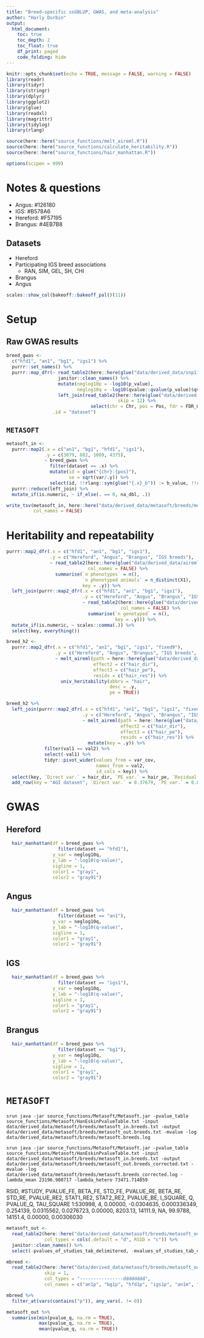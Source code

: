```yaml
---
title: "Breed-specific ssGBLUP, GWAS, and meta-analysis"
author: "Harly Durbin"
output:
  html_document:
    toc: true
    toc_depth: 2
    toc_float: true
    df_print: paged
    code_folding: hide
---
```


```r
knitr::opts_chunk$set(echo = TRUE, message = FALSE, warning = FALSE)
library(readr)
library(tidyr)
library(stringr)
library(dplyr)
library(ggplot2)
library(glue)
library(readxl)
library(magrittr)
library(tidylog)
library(rlang)

source(here::here("source_functions/melt_aireml.R"))
source(here::here("source_functions/calculate_heritability.R"))
source(here::here("source_functions/hair_manhattan.R"))

options(scipen = 999)
```

# Notes & questions

* Angus: #126180
* IGS: #B578A6
* Hereford: #F57195
* Brangus: #4EB7B8

## Datasets

* Hereford
* Participating IGS breed associations
    + RAN, SIM, GEL, SH, CHI
* Brangus
* Angus
    
```r
scales::show_col(bakeoff::bakeoff_pal()(11))
```
    
    
# Setup

## Raw GWAS results

```r
breed_gwas <-
  c("hfd1", "an1", "bg1", "igs1") %>% 
  purrr::set_names() %>% 
  purrr::map_dfr(~ read_table2(here::here(glue("data/derived_data/snp1101/{.x}/out/gwas_ssr_{.x}_bvs_p.txt")))  %>%
                   janitor::clean_names() %>%
                   mutate(neglog10p = -log10(p_value),
                          neglog10q = -log10(qvalue::qvalue(p_value)$qvalues)) %>%
                   left_join(read_table2(here::here(glue("data/derived_data/snp1101/{.x}/out/gwas_ssr_{.x}_bvs.txt")),
                                         skip = 12) %>%
                               select(chr = Chr, pos = Pos, fdr = FDR_GW, a)),
                 .id = "dataset")
```

## `METASOFT`

```r

metasoft_in <-
  purrr::map2(.x = c("an1", "bg1", "hfd1", "igs1"),
              .y = c(3079, 882, 1009, 4375),
              ~ breed_gwas %>% 
                filter(dataset == .x) %>% 
                mutate(id = glue("{chr}:{pos}"),
                       se = sqrt(var/.y)) %>%
                select(id, !!rlang::sym(glue("{.x}_b")) := b_value, !!rlang::sym(glue("{.x}_se")) := se)) %>% 
  purrr::reduce(left_join) %>% 
  mutate_if(is.numeric, ~ if_else(. == 0, na_dbl, .))

```

```r
write_tsv(metasoft_in, here::here("data/derived_data/metasoft/breeds/metasoft_in.breeds.txt"),
          col_names = FALSE)
```

# Heritability and repeatability

```r
purrr::map2_dfr(.x = c("hfd1", "an1", "bg1", "igs1"),
                .y = c("Hereford", "Angus", "Brangus", "IGS breeds"),
                ~ read_table2(here::here(glue("data/derived_data/aireml_varcomp/{.x}/data.txt")),
                              col_names = FALSE) %>% 
                  summarise(`n phenotypes` = n(),
                            `n phenotyped animals` = n_distinct(X1),
                            key = .y)) %>% 
  left_join(purrr::map2_dfr(.x = c("hfd1", "an1", "bg1", "igs1"),
                            .y = c("Hereford", "Angus", "Brangus", "IGS breeds"),
                            ~ read_table2(here::here(glue("data/derived_data/aireml_varcomp/{.x}/pull_list.txt")),
                                          col_names = FALSE) %>% 
                              summarise(`n genotyped` = n(),
                                        key = .y))) %>% 
  mutate_if(is.numeric, ~ scales::comma(.)) %>% 
  select(key, everything()) 
```

```r
breed_h2 <-
  purrr::map2_dfr(.x = c("hfd1", "an1", "bg1", "igs1", "fixed9"),
                  .y = c("Hereford", "Angus", "Brangus", "IGS breeds", "Full dataset"),
                  ~ melt_aireml(path = here::here(glue("data/derived_data/aireml_varcomp/{.x}/airemlf90.{.x}.log")),
                                effect2 = c("hair_dir"),
                                effect3 = c("hair_pe"),
                                resids = c("hair_res")) %>% 
                    univ_heritability(abbrv = "hair",
                                      desc = .y,
                                      pe = TRUE))

```

```r
breed_h2 %>% 
  left_join(purrr::map2_dfr(.x = c("hfd1", "an1", "bg1", "igs1", "fixed9"),
                            .y = c("Hereford", "Angus", "Brangus", "IGS breeds", "Full dataset"),
                            ~ melt_aireml(path = here::here(glue("data/derived_data/aireml_varcomp/{.x}/airemlf90.{.x}.log")),
                                          effect2 = c("hair_dir"),
                                          effect3 = c("hair_pe"),
                                          resids = c("hair_res")) %>% 
                              mutate(key = .y)) %>% 
              filter(val1 == val2) %>% 
              select(-val1) %>% 
              tidyr::pivot_wider(values_from = var_cov,
                                 names_from = val2,
                                 id_cols = key)) %>% 
  select(key, `Direct var.` = hair_dir, `PE var.` = hair_pe, `Residual var.` = hair_res, `Direct h2`, Repeatability) %>% 
  add_row(key = "AGI dataset", `Direct var.` = 0.37679, `PE var.` = 0.039171, `Residual var.` = 0.53274, `Direct h2` = 0.40, Repeatability = 0.44)
```

# GWAS

## Hereford

```r
  hair_manhattan(df = breed_gwas %>% 
                   filter(dataset == "hfd1"),
                 y_var = neglog10q, 
                 y_lab = "-log10(q-value)",
                 sigline = 1,
                 color1 = "gray1",
                 color2 = "gray91")
```

## Angus

```r
  hair_manhattan(df = breed_gwas %>% 
                   filter(dataset == "an1"),
                 y_var = neglog10q, 
                 y_lab = "-log10(q-value)",
                 sigline = 1,
                 color1 = "gray1",
                 color2 = "gray91")
```

## IGS

```r
  hair_manhattan(df = breed_gwas %>% 
                   filter(dataset == "igs1"),
                 y_var = neglog10q, 
                 y_lab = "-log10(q-value)",
                 sigline = 1,
                 color1 = "gray1",
                 color2 = "gray91")
```

## Brangus

```r
  hair_manhattan(df = breed_gwas %>% 
                   filter(dataset == "bg1"),
                 y_var = neglog10q, 
                 y_lab = "-log10(q-value)",
                 sigline = 1,
                 color1 = "gray1",
                 color2 = "gray91")
```


# `METASOFT`

```
srun java -jar source_functions/Metasoft/Metasoft.jar -pvalue_table source_functions/Metasoft/HanEskinPvalueTable.txt -input data/derived_data/metasoft/breeds/metasoft_in.breeds.txt -output data/derived_data/metasoft/breeds/metasoft_out.breeds.txt -mvalue -log data/derived_data/metasoft/breeds/metasoft.breeds.log
```
```
srun java -jar source_functions/Metasoft/Metasoft.jar -pvalue_table source_functions/Metasoft/HanEskinPvalueTable.txt -input data/derived_data/metasoft/breeds/metasoft_in.breeds.txt -output data/derived_data/metasoft/breeds/metasoft_out.breeds_corrected.txt -mvalue -log data/derived_data/metasoft/breeds/metasoft.breeds_corrected.log -lambda_mean 23196.908717 -lambda_hetero 73471.714859
```

RSID, #STUDY, PVALUE_FE, BETA_FE, STD_FE, PVALUE_RE, BETA_RE, STD_RE, PVALUE_RE2, STAT1_RE2, STAT2_RE2, PVALUE_BE, I_SQUARE, Q, PVALUE_Q, TAU_SQUARE
1:530998, 4, 0.00000, -0.0304635, 0.000336349, 0.254139, 0.0315562, 0.0276723, 0.00000, 8203.13, 14111.9, NA, 99.9788, 14151.4, 0.00000, 0.00306030

```r
metasoft_out <- 
  read_table2(here::here("data/derived_data/metasoft/breeds/metasoft_out.breeds_corrected.txt"),
              col_types = cols(.default = "d", RSID = "c")) %>% 
  janitor::clean_names() %>% 
  select(-pvalues_of_studies_tab_delimitered, -mvalues_of_studies_tab_delimitered) 
```

```r
mbreed <-
  read_table2(here::here("data/derived_data/metasoft/breeds/metasoft_out.breeds_corrected.txt"),
              skip = 1,
              col_types = "----------------dddddddd", 
              col_names = c("an1p", "bg1p", "hfd1p", "igs1p", "an1m", "bg1m", "hfd1m", "igs1m"))
```

```r
mbreed %>% 
  filter_at(vars(contains("p")), any_vars(. != 0))
```


```r
metasoft_out %>% 
  summarise(min(pvalue_q, na.rm = TRUE),
            max(pvalue_q, na.rm = TRUE),
            mean(pvalue_q, na.rm = TRUE))
```

